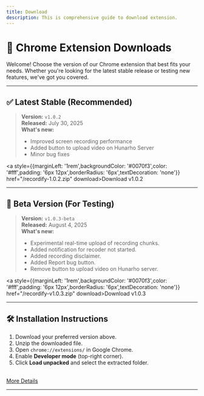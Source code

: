 ```yaml
---
title: Download
description: This is comprehensive guide to download extension.
---
```



# 🧩 Chrome Extension Downloads

Welcome! Choose the version of our Chrome extension that best fits your needs. Whether you're looking for the latest stable release or testing new features, we've got you covered.

---

## ✅ Latest Stable (Recommended)

> **Version:** `v1.0.2`  
> **Released:** July 30, 2025  
> **What's new:**  
> - Improved screen recording performance  
> - Added button to upload video on Hunarho Server  
> - Minor bug fixes

<a style={{marginLeft: '1rem',backgroundColor: '#0070f3',color: '#fff',padding: '6px 12px',borderRadius: '6px',textDecoration: 'none'}} href="/recordify-1.0.2.zip" download>Download v1.0.2</a>

---

## 🧪 Beta Version (For Testing)

> **Version:** `v1.0.3-beta`  
> **Released:** August 4, 2025  
> **What's new:**  
> - Experimental real-time upload of recording chunks.
> - Added notification for recoder not started.
> - Added recording disclaimer.
> - Added Report bug button.
> - Remove button to upload video on Hunarho server.

<a style={{marginLeft: '1rem',backgroundColor: '#0070f3',color: '#fff',padding: '6px 12px',borderRadius: '6px',textDecoration: 'none'}} href="/recordify-v1.0.3.zip" download>Download v1.0.3</a>

---

## 🛠 Installation Instructions

1. Download your preferred version above.
2. Unzip the downloaded file.
3. Open `chrome://extensions/` in Google Chrome.
4. Enable **Developer mode** (top-right corner).
5. Click **Load unpacked** and select the extracted folder.
<br/>
<a href='/how-to-install-extension' style={{marginTop: '1rem',backgroundColor: '#0070f3',color: '#fff',padding: '6px 12px',borderRadius: '6px',textDecoration: 'none'}}>More Details</a>

---
